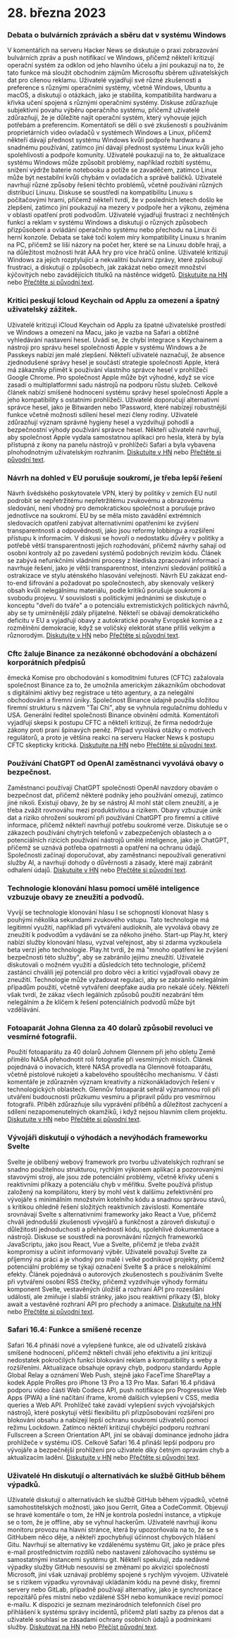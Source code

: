 

<CallToAction />

<Steps>

# 28. března 2023

### Debata o bulvárních zprávách a sběru dat v systému Windows

V komentářích na serveru Hacker News se diskutuje o praxi zobrazování bulvárních zpráv a push notifikací ve Windows, přičemž někteří kritizují operační systém za odklon od jeho hlavního účelu a jiní poukazují na to, že tato funkce má sloužit obchodním zájmům Microsoftu sběrem uživatelských dat pro cílenou reklamu. Uživatelé vyjadřují své různé zkušenosti a preference s různými operačními systémy, včetně Windows, Ubuntu a macOS, a diskutují o otázkách, jako je stabilita, kompatibilita hardwaru a křivka učení spojená s různými operačními systémy. Diskuse zdůrazňuje subjektivní povahu výběru operačního systému, přičemž uživatelé zdůrazňují, že je důležité najít operační systém, který vyhovuje jejich potřebám a preferencím. Komentátoři se dělí o své zkušenosti s používáním proprietárních video ovladačů v systémech Windows a Linux, přičemž někteří dávají přednost systému Windows kvůli podpoře hardwaru a snadnému používání, zatímco jiní dávají přednost systému Linux kvůli jeho spolehlivosti a podpoře komunity. Uživatelé poukazují na to, že aktualizace systému Windows může způsobit problémy, například rozbití systému, snížení výdrže baterie notebooku a potíže se zavaděčem, zatímco Linux může být nestabilní kvůli chybám v ovladačích a správě balíčků. Uživatelé navrhují různé způsoby řešení těchto problémů, včetně používání různých distribucí Linuxu. Diskuse se soustředí na kompatibilitu Linuxu s počítačovými hrami, přičemž někteří tvrdí, že v posledních letech došlo ke zlepšení, zatímco jiní poukazují na mezery v podpoře her a výkonu, zejména v oblasti opatření proti podvodům. Uživatelé vyjadřují frustraci z nechtěných funkcí a reklam v systému Windows a diskutují o různých způsobech přizpůsobení a ovládání operačního systému nebo přechodu na Linux či herní konzole. Debata se také točí kolem míry kompatibility Linuxu s hraním na PC, přičemž se liší názory na počet her, které se na Linuxu dobře hrají, a na důležitost možnosti hrát AAA hry pro více hráčů online. Uživatelé kritizují Windows za jejich rozptylující a nekvalitní bulvární zprávy, které způsobují frustraci, a diskutují o způsobech, jak zakázat nebo omezit množství kýčovitých nebo zavádějících titulků na nástěnce widgetů. [Diskutujte na HN](http://news.ycombinator.com/item?id=35323121) nebo [Přečtěte si původní text](https://www.tomshardware.com/news/windows-keeps-feeding-tabloid-news).

### Kritici peskují Icloud Keychain od Applu za omezení a špatný uživatelský zážitek.

Uživatelé kritizují iCloud Keychain od Applu za špatné uživatelské prostředí ve Windows a omezení na Macu, jako je vazba na Safari a obtížné vyhledávání nastavení hesel. Uvádí se, že chybí integrace s Keychainem a nástroji pro správu hesel společnosti Apple v systému Windows a že Passkeys nabízí jen malé zlepšení. Někteří uživatelé naznačují, že absence zjednodušené správy hesel je součástí strategie společnosti Apple, která má zákazníky přimět k používání vlastního správce hesel v prohlížeči Google Chrome. Pro společnost Apple může být výhodné, když se více zasadí o multiplatformní sadu nástrojů na podporu růstu služeb. Celkově článek nabízí smíšené hodnocení systému správy hesel společnosti Apple a jeho kompatibility s ostatními prohlížeči. Uživatelé doporučují alternativní správce hesel, jako je Bitwarden nebo 1Password, které nabízejí robustnější funkce včetně možnosti sdílení hesel mezi členy rodiny. Uživatelé zdůrazňují význam správné hygieny hesel a vyzdvihují pohodlí a bezpečnostní výhody používání správce hesel. Někteří uživatelé navrhují, aby společnost Apple vydala samostatnou aplikaci pro hesla, která by byla přístupná z ikony na panelu nástrojů v prohlížeči Safari a byla vybavena plnohodnotným uživatelským rozhraním. [Diskutujte v HN](http://news.ycombinator.com/item?id=35329950) nebo [Přečtěte si původní text](https://cabel.com/2023/03/27/apple-passwords-deserve-an-app/).

### Návrh na dohled v EU porušuje soukromí, je třeba lepší řešení

Návrh švédského poskytovatele VPN, který by politiky v zemích EU nutil podrobit se nepřetržitému nepřetržitému zvukovému a obrazovému sledování, není vhodný pro demokratickou společnost a porušuje právo jednotlivce na soukromí. EU by se měla místo zavádění extrémních sledovacích opatření zabývat alternativními opatřeními ke zvýšení transparentnosti a odpovědnosti, jako jsou reformy lobbingu a rozšíření přístupu k informacím. V diskusi se hovoří o nedostatku důvěry v politiky a potřebě větší transparentnosti jejich rozhodování, přičemž návrhy sahají od osobní kontroly až po zavedení systémů podobných revizím kódu. Článek se zabývá nefunkčními vládními procesy z hlediska zpracování informací a navrhuje řešení, jako je větší transparentnost, intenzivní sledování politiků a ostrakizace ve stylu aténského hlasování veřejnosti. Návrh EU zakázat end-to-end šifrování a požadovat po společnostech, aby skenovaly veškerý obsah kvůli nelegálnímu materiálu, podle kritiků porušuje soukromí a svobodu projevu. V souvislosti s politickými jednáními se diskutuje o konceptu "dveří do tváře" a o potenciálu extremistických politických návrhů, aby se ty umírněnější zdály přijatelné. Někteří se obávají demokratického deficitu v EU a vyjadřují obavy z autokratické povahy Evropské komise a z rozmělnění demokracie, když se voličský elektorát stane příliš velkým a různorodým. [Diskutujte v HN](http://news.ycombinator.com/item?id=35321994) nebo [Přečtěte si původní text](https://mullvad.net/en/chatcontrol).

### Cftc žaluje Binance za nezákonné obchodování a obcházení korporátních předpisů

ěmecká Komise pro obchodování s komoditními futures (CFTC) zažalovala společnost Binance za to, že umožnila americkým zákazníkům obchodovat s digitálními aktivy bez registrace u této agentury, a za nelegální obchodování a firemní úniky. Společnost Binance údajně použila složitou firemní strukturu s názvem "Tai Chi", aby se vyhnula regulačnímu dohledu v USA. Generální ředitel společnosti Binance obvinění odmítá. Komentátoři vyjadřují skepsi k postupu CFTC a někteří kritizují, že firma nedodržuje zákony proti praní špinavých peněz. Případ vyvolává otázky o motivech regulátorů, a proto je většina reakcí na serveru Hacker News k postupu CFTC skepticky kritická. [Diskutujte na HN](http://news.ycombinator.com/item?id=35327996) nebo [Přečtěte si původní text](https://www.docdroid.net/60YAbCz/cftc-binance-pdf).

### Používání ChatGPT od OpenAI zaměstnanci vyvolává obavy o bezpečnost.

Zaměstnanci používají ChatGPT společnosti OpenAI navzdory obavám o bezpečnost dat, přičemž některé podniky jeho používání omezují, zatímco jiné nikoli. Existují obavy, že by se nástroj AI mohl stát cílem zneužití, a je třeba zvážit rovnováhu mezi produktivitou a rizikem. Obavy vzbuzuje únik dat a riziko ohrožení soukromí při používání ChatGPT pro firemní a citlivé informace, přičemž někteří navrhují potřebu soukromé verze. Diskutuje se o zákazech používání chytrých telefonů v zabezpečených oblastech a o potenciálních rizicích používání nástrojů umělé inteligence, jako je ChatGPT, přičemž se uznává potřeba opatrnosti a opatření na ochranu údajů. Společnosti začínají doporučovat, aby zaměstnanci nepoužívali generativní služby AI, a navrhují dohody o důvěrnosti a zásady, které mají zabránit odhalení údajů. [Diskutujte v HN](http://news.ycombinator.com/item?id=35330438) nebo [Přečtěte si původní text](https://www.darkreading.com/risk/employees-feeding-sensitive-business-data-chatgpt-raising-security-fears).

### Technologie klonování hlasu pomocí umělé inteligence vzbuzuje obavy ze zneužití a podvodů.

Vyvíjí se technologie klonování hlasu I se schopností klonovat hlasy s pouhými několika sekundami zvukového vstupu. Tato technologie má legitimní využití, například při vytváření audioknih, ale vyvolává obavy ze zneužití k podvodům a vydávání se za někoho jiného. Start-up Play.ht, který nabízí služby klonování hlasu, vyzval veřejnost, aby si zdarma vyzkoušela beta verzi jeho technologie. Play.ht tvrdí, že má "mnoho opatření ke zvýšení bezpečnosti této služby", aby se zabránilo jejímu zneužití. Uživatelé diskutovali o možném využití a důsledcích této technologie, přičemž zastánci chválili její potenciál pro dobro věci a kritici vyjadřovali obavy ze zneužití. Technologie může vyžadovat regulaci, aby se zabránilo nelegálním případům použití, včetně vytváření deepfake audia pro nekalé účely. Někteří však tvrdí, že zákaz všech legálních způsobů použití nezabrání těm nelegálním a že klíčem k řešení potenciálních podvodů může být vzdělávání.

### Fotoaparát Johna Glenna za 40 dolarů způsobil revoluci ve vesmírné fotografii.

Použití fotoaparátu za 40 dolarů Johnem Glennem při jeho obletu Země přimělo NASA přehodnotit roli fotografie při vesmírných misích. Článek pojednává o inovacích, které NASA provedla na Glennově fotoaparátu, včetně pistolové rukojeti a kabelového spouštěcího mechanismu. V části komentáře je zdůrazněn význam kreativity a nízkonákladových řešení v technologických oblastech. Glennův fotoaparát sehrál významnou roli při utváření budoucnosti průzkumu vesmíru a připravil půdu pro vesmírnou fotografii. Příběh zdůrazňuje sílu vyprávění příběhů a důležitost zachycení a sdílení nezapomenutelných okamžiků, i když nejsou hlavním cílem projektu. [Diskutujte v HN](http://news.ycombinator.com/item?id=35328368) nebo [Přečtěte si původní text](https://petapixel.com/2023/03/23/how-john-glenns-40-camera-forced-nasa-to-rethink-space-missions/).

### Vývojáři diskutují o výhodách a nevýhodách frameworku Svelte

Svelte je oblíbený webový framework pro tvorbu uživatelských rozhraní se snadno použitelnou strukturou, rychlým výkonem aplikací a pozorovanými stavovými stroji, ale jsou zde potenciální problémy, včetně křivky učení s reaktivními příkazy a potenciálu chyb v měřítku. Svelte používá přístup založený na kompilátoru, který by mohl vést k dalšímu zefektivnění pro vývojáře s minimálním množstvím kotelního kódu a snadnou správou stavů, s kritikou ohledně řešení složitých reaktivních závislostí. Komentáře srovnávají Svelte s alternativními frameworky jako React a Vue, přičemž chválí jednodušší zkušenosti vývojářů a funkčnost a zároveň diskutují o důležitosti jednoduchosti a přehlednosti kódu, spolehlivé dokumentace a nástrojů. Diskuse se soustředí na porovnávání různých frameworků JavaScriptu, jako jsou React, Vue a Svelte, přičemž je třeba zvážit kompromisy a učinit informovaný výběr. Uživatelé považují Svelte za příjemný na práci a je vhodný pro malé i velké podnikové projekty, přičemž potenciální problémy se týkají označení Svelte $ a práce s nelokálními efekty. Článek pojednává o autorových zkušenostech s používáním Svelte při vytváření osobní RSS čtečky, přičemž vyzdvihuje výhody formátu komponent Svelte, vestavěných úložišť a rozhraní API pro rozesílání událostí, ale zmiňuje i slabší stránky, jako jsou reaktivní příkazy ($), bloky await a vestavěné rozhraní API pro přechody a animace. [Diskutujte na HN](http://news.ycombinator.com/item?id=35324430) nebo [Přečtěte si původní text](https://tyhopp.com/notes/thoughts-on-svelte).

### Safari 16.4: Funkce a smíšené recenze

Safari 16.4 přináší nové a vylepšené funkce, ale od uživatelů získává smíšené hodnocení, přičemž někteří chválí jeho efektivitu a jiní kritizují nedostatek pokročilých funkcí blokování reklam a kompatibility s weby a rozšířeními. Aktualizace obsahuje opravy chyb, podporu standardu Apple Global Relay a oznámení Web Push, stejně jako FaceTime SharePlay a kodek Apple ProRes pro iPhone 13 Pro a 13 Pro Max. Safari 16.4 přidává podporu video části Web Codecs API, push notifikace pro Progressive Web Apps (PWA) a líné načítání iframe, kromě dalších vylepšení v CSS, media queries a Web API. Prohlížeč také zavádí vylepšení svých vývojářských nástrojů, které poskytují větší flexibilitu při přizpůsobování rozšíření pro blokování obsahu a nabízejí lepší ochranu soukromí uživatelů pomocí režimu Lockdown. Zatímco někteří kritizují chybějící podporu rozhraní Fullscreen a Screen Orientation API, jiní se obávají dominance jednoho jádra prohlížeče v systému iOS. Celkově Safari 16.4 přináší lepší podporu pro vývojáře a bezpečnější prohlížení pro uživatele díky četným opravám chyb a aktualizacím ladění. [Diskutujte v HN](http://news.ycombinator.com/item?id=35329961) nebo [Přečtěte si původní text](https://webkit.org/blog/13966/webkit-features-in-safari-16-4/).

### Uživatelé Hn diskutují o alternativách ke službě GitHub během výpadků.

Uživatelé diskutují o alternativách ke službě GitHub během výpadků, včetně samohostitelských možností, jako jsou Gerrit, Gitea a CodeCommit. Objevují se hravé komentáře o tom, že HN je kontrola poslední instance, a vtipkuje se o tom, že je offline, aby se vyhnul hackerům. Uživatelé navrhují ikonu monitoru provozu na hlavní stránce, která by upozorňovala na to, že se s GitHubem něco děje, a někteří zpochybňují účinnost chybových hlášení Gitu. Navrhují se alternativy ke vzdálenému systému Git, jako je práce přes e-mail prostřednictvím rozdílů nebo nastavení zálohovacího systému se samostatnými instancemi systému git. Někteří spekulují, zda nedávné výpadky služby GitHub nesouvisí se změnami po akvizici společností Microsoft, jiní však uznávají problémy spojené s rychlým vývojem. Uživatelé se s rizikem výpadku vyrovnávají ukládáním kódu na pevné disky, firemní servery nebo GitLab, případně používají alternativy, jako je synchronizace repozitářů přes místní nebo vzdálené SSH nebo komunikace revizí pomocí e-mailu. K dispozici je seznam mezinárodních telefonních čísel pro přihlášení k systému správy incidentů, přičemž platí sazby za přenos dat a uživatelé souhlasí se zásadami ochrany osobních údajů a podmínkami služby. [Diskutovat na HN](http://news.ycombinator.com/item?id=35325709) nebo [Přečíst původní text](https://www.githubstatus.com/incidents/52z0j6phhnjs).

</Steps>
